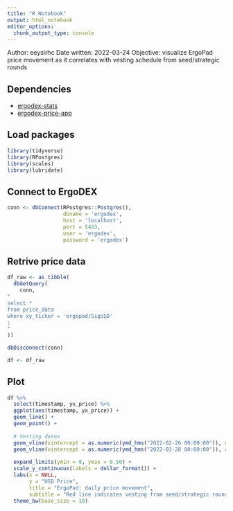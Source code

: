 ```yaml
---
title: "R Notebook"
output: html_notebook
editor_options: 
  chunk_output_type: console
---
```


Author: eeysirhc
Date written: 2022-03-24
Objective: visualize ErgoPad price movement as it correlates with vesting schedule from seed/strategic rounds

## Dependencies
* [ergodex-stats](https://github.com/bazuaal/ergodex-stats)
* [ergodex-price-app](https://github.com/Eeysirhc/ergodex-price-app)

## Load packages
```r
library(tidyverse)
library(RPostgres)
library(scales)
library(lubridate)
```

## Connect to ErgoDEX
```r
conn <- dbConnect(RPostgres::Postgres(),
                  dbname = 'ergodex', 
                  host = 'localhost', 
                  port = 5433,
                  user = 'ergodex',
                  password = 'ergodex')
```


## Retrive price data
```r
df_raw <- as_tibble(
  dbGetQuery(
    conn, 
"
select *
from price_data
where xy_ticker = 'ergopad/SigUSD'
;
"
))

dbDisconnect(conn)

df <- df_raw
```

## Plot
```r
df %>% 
  select(timestamp, yx_price) %>% 
  ggplot(aes(timestamp, yx_price)) +
  geom_line() +
  geom_point() +
  
  # Vesting dates
  geom_vline(xintercept = as.numeric(ymd_hms("2022-02-26 00:00:00")), color = 'red', lty = 2) +
  geom_vline(xintercept = as.numeric(ymd_hms("2022-03-28 00:00:00")), color = 'red', lty = 2) +
  
  expand_limits(ymin = 0, ymax = 0.50) +
  scale_y_continuous(labels = dollar_format()) +
  labs(x = NULL,
       y = "USD Price",
       title = "ErgoPad: daily price movement",
       subtitle = "Red line indicates vesting from seed/strategic rounds") +
  theme_bw(base_size = 10)
```


